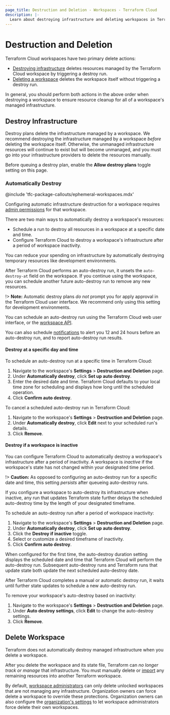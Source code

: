 ```yaml
---
page_title: Destruction and Deletion - Workspaces - Terraform Cloud
description: |-
  Learn about destroying infrastructure and deleting workspaces in Terraform Cloud.
---
```


# Destruction and Deletion

Terraform Cloud workspaces have two primary delete actions:

- [Destroying infrastructure](#destroy-infrastructure) deletes resources managed by the Terraform Cloud workspace by triggering a destroy run.
- [Deleting a workspace](#delete-workspaces) deletes the workspace itself without triggering a destroy run.

In general, you should perform both actions in the above order when destroying a workspace to ensure resource cleanup for all of a workspace's managed infrastructure.

## Destroy Infrastructure

Destroy plans delete the infrastructure managed by a workspace. We recommend destroying the infrastructure managed by a workspace _before_ deleting the workspace itself. Otherwise, the unmanaged infrastructure resources will continue to exist but will become unmanaged, and you must go into your infrastructure providers to delete the resources manually.

Before queuing a destroy plan, enable the **Allow destroy plans** toggle setting on this page.

### Automatically Destroy

<!-- BEGIN: TFC:only name:pnp-callout -->
@include 'tfc-package-callouts/ephemeral-workspaces.mdx'
<!-- END: TFC:only name:pnp-callout -->

Configuring automatic infrastructure destruction for a workspace requires [admin permissions](/terraform/cloud-docs/users-teams-organizations/permissions#workspace-admins) for that workspace.

There are two main ways to automatically destroy a workspace's resources:
* Schedule a run to destroy all resources in a workspace at a specific date and time.
* Configure Terraform Cloud to destroy a workspace's infrastructure after a period of workspace inactivity.

You can reduce your spending on infrastructure by automatically destroying temporary resources like development environments.

After Terraform Cloud performs an auto-destroy run, it unsets the `auto-destroy-at` field on the workspace. If you continue using the workspace, you can schedule another future auto-destroy run to remove any new resources. 

!> **Note:** Automatic destroy plans _do not_ prompt you for apply approval in the Terraform Cloud user interface. We recommend only using this setting for development environments.

You can schedule an auto-destroy run using the Terraform Cloud web user interface, or the [workspace API](/terraform/cloud-docs/api-docs/workspaces).

You can also schedule [notifications](/terraform/cloud-docs/workspaces/settings/notifications) to alert you 12 and 24 hours before an auto-destroy run, and to report auto-destroy run results.

#### Destroy at a specific day and time

To schedule an auto-destroy run at a specific time in Terraform Cloud:
1. Navigate to the workspace's **Settings** > **Destruction and Deletion** page.
1. Under **Automatically destroy**, click **Set up auto destroy**.
1. Enter the desired date and time. Terraform Cloud defaults to your local time zone for scheduling and displays how long until the scheduled operation.
1. Click **Confirm auto destroy**.

To cancel a scheduled auto-destroy run in Terraform Cloud:
1. Navigate to the workspace's **Settings** > **Destruction and Deletion** page.
1. Under **Automatically destroy**, click **Edit** next to your scheduled run's details.
1. Click **Remove**.

#### Destroy if a workspace is inactive

You can configure Terraform Cloud to automatically destroy a workspace's infrastructure after a period of inactivity.
A workspace is _inactive_ if the workspace's state has not changed within your designated time period.

!> **Caution:** As opposed to configuring an auto-destroy run for a specific date and time, this setting _persists_ after queueing auto-destroy runs.

If you configure a workspace to auto-destroy its infrastructure when inactive, any run that updates Terraform state further delays the scheduled auto-destroy time by the length of your designated timeframe.

To schedule an auto-destroy run after a period of workspace inactivity:
1. Navigate to the workspace's **Settings** > **Destruction and Deletion** page.
1. Under **Automatically destroy**, click **Set up auto destroy**.
1. Click the **Destroy if inactive** toggle.
1. Select or customize a desired timeframe of inactivity.
1. Click **Confirm auto destroy**.

When configured for the first time, the auto-destroy duration setting displays the scheduled date and time that Terraform Cloud will perform the auto-destroy run.
Subsequent auto-destroy runs and Terraform runs that update state both update the next scheduled auto-destroy date.

After Terraform Cloud completes a manual or automatic destroy run, it waits until further state updates to schedule a new auto-destroy run.

To remove your workspace's auto-destroy based on inactivity:
1. Navigate to the workspace's **Settings** > **Destruction and Deletion** page.
1. Under **Auto destroy settings**, click **Edit** to change the auto-destroy settings.
1. Click **Remove**.

## Delete Workspace

Terraform does not automatically destroy managed infrastructure when you delete a workspace.

After you delete the workspace and its state file, Terraform can _no longer track or manage_ that infrastructure. You must manually delete or [import](/terraform/cli/commands/import) any remaining resources into another Terraform workspace.

By default, [workspace administrators](/terraform/cloud-docs/users-teams-organizations/permissions#workspace-admins) can only delete unlocked workspaces that are not managing any infrastructure. Organization owners can force delete a workspace to override these protections. Organization owners can also configure the [organization's settings](/terraform/cloud-docs/users-teams-organizations/organizations#general) to let workspace administrators force delete their own workspaces.
